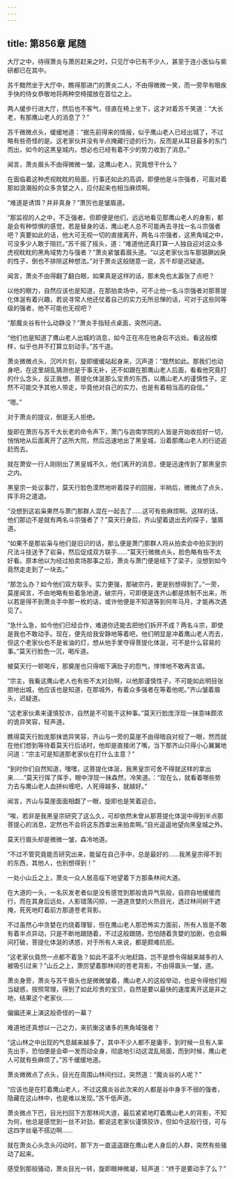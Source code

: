 ```yaml
---
---
---
```

title: 第856章 尾随
---



大厅之中，待得萧炎与萧厉赶来之时，只见厅中已有不少人，甚至于连小医仙与紫研都已在其中。

苏千黯然坐于大厅中，瞧得那进门的萧炎二人，不由得微微一笑，而一旁早有眼疾手快的侍女恭敬地将两种空椅摆放在首位之上。

两人缓步行进大厅，然后也不客气，径直在椅上坐下，这才对着苏千笑道：“大长老，有那鹰山老人的消息了？”

苏千微微点头，缓缓地道：“据先前得来的情报，似乎鹰山老人已经出城了，不过略有些奇怪的是。这老家伙并没有半点掩藏行迹的行为，反而是从耳目最多的东门而出，如今的这黑皇城内，想必也已经有着不少的势力收到了消息。”

闻言，萧炎眉头不由得微微一皱，这鹰山老人，究竟想干什么？

在面临着这种虎视眈眈的局面，行事还如此的高调，即便他是斗宗强者，可面对着那如浪潮般的众多贪婪之人，应付起来也相当麻烦啊。

“难道是诱饵？并非真身？”萧厉也是皱眉道。

“那监视的人之中，不乏强者。但即便是他们，远远地看见那鹰山老人的身影，都是会有种惊惧的感觉，若是替身的话，鹰山老人总不可能再去寻找一名斗宗强者吧？真要如此的话，他大可无视一切的直接离开，两名斗宗强者，这黑角域之中，可没多少人敢于阻拦。”苏千摇了摇头，道：“难道他还真打算一人独自迎对这众多虎视眈眈的黑角域势力与强者？”萧炎紧皱着眉头道。“以这老家伙当车那猖獗凶戾的性子，倒也不排除这种想法。”对于萧炎这般随意一说，苏千却是迟疑道。

闻言，萧炎不由得翻了翻白眼，如果真是这样的话，那未免也太嚣张了点吧？

以他的眼力，自然应该也是知道，在那拍卖场中，可不止他一名斗宗强者对那菩提化体涎有着兴趣，若说寻常人他还仗着自己的实力无所忌惮的话，可对于这些同等级的强者，他不可能也无视吧？

“那魔炎谷有什么动静没？”萧炎手指轻点桌面，突然问道。

“他们也是知道了鹰山老人出城的消息，如今正在吊在他身后不远处。看这般模样，似乎也并不打算立刻动手。”苏千道。

萧炎微微点头，沉吟片刻，旋即缓缓站起身来，沉声道：“既然如此。那我们也动身吧，在这里胡乱猜测也是于事无补，还不如跟在那鹰山老人后面，看看他究竟打的什么念头，反正我想，菩提化体涎那么宝贵的东西，以鹰山老人的谨慎性子。定然不可能交予其他人带走，毕竟他对自己的实力，也是有着相当高的自信。”

“嗯。”

对于萧炎的提议，倒是无人拒绝。

旋即在萧厉与苏千大长老的命令声下，萧门与迦南学院的人皆是开始收拾好一切，悄悄地从后面离开了这所大院，然后迅速地出了黑皇城，沿着那鹰山老人的行迹追赶而去。

就在萧安一行人刚刚出了黑皇城不久，他们离开的消息，便是迅速传到了那黑皇宗之内。

黑皇宗一处议事厅，莫天行脸色漠然地听着探子的回报，半晌后，微微点了点头，挥手将之遣退。

“没想到这岩枭果然与萧门那群人混在一起去了……这可有些麻烦啊。这样的话，他们那边不是就有两名斗宗强者了？”莫天行身后，齐山望着退出去的探子，皱眉道。

“如果不是那岩枭与他们是旧识的话，那么便是萧门那群人将从拍卖会中拍买到的尺法斗技送予了岩枭，然后促成双方联手……”莫天行微微点头，脸色略有些不太好看。原本他以为经过拍卖场那事之后，萧炎与萧门便是结下了梁子，没想到如今竟然走走到了一块去。”

“那怎么办？如今他们双方联手。实力更强，那破宗丹，更是别想得到了。”一旁，莫崖闻言，不由地略有些着急地道，破宗丹，可即便是连齐山都是炼制不出来，所以若是得不到萧炎手中那一枚的话，或许他便是不知道等到何年马月，才能再次遇见了。

“急什么急，如今他们已经合作，难道你还能去把他们拆开不成？两名斗宗，即使是我也不敢动手。现在，便先给我安静地等着吧，他们明显是冲着鹰山老人而去，但这个老家伙也不是省油的灯，想从他手里夺得菩提化体涎，可不是什么容易的事。”莫天行脸色一沉，喝斥道。

被莫天行一顿喝斥，那奠崖也只得咽下满肚子的怨气，悻悻地不敢再言语。

“宗主，我看这鹰山老人也有些不太对劲啊，以他那谨慎性子，不可能如此明目张胆地出城，他应该也是知道，在那城外，有着众多强者在等着他呢。”齐山皱着眉头，迟疑道。

“这老家伙素来谨慎狡诈，自然是不可能干这种事。”莫天行脸庞浮现一抹意味颇浓的诡异笑容，轻声道。

瞧得莫天行脸庞那抹诡异笑容，齐山与一旁的莫崖不由得暗自对视了一眼，然而就在他们想到等待着莫天行后话时，他却是直接闭了嘴，当下那齐山只得小心翼翼地问道：“宗主可是知道那老家伙在打什么主意？”

“到时你们自然知道，嘿嘿，这菩提化体涎，我黑皇宗可舍不得就这样的拿出来……”莫天行挥了挥手，眼中浮现一抹森然，冷笑道。：“现在么，就看着哪些势力去与鹰山老人血拼纠缠吧，人死得越多，就越好。”

闻言，齐山与莫崖面面相觑了一眼，旋即也是笑着迎合。

“唉，若非是我黑皇宗研究了这么久，可却依然未曾从那菩提化体涎中得到半点那菩提心的消息，定然也不会将这东西拿出来拍卖啊。”目光遥遥地望向黑皇城之外。

莫天行眉头却是微微一皱，森冷地道。

“不过不管究竟能否研究出来，能留在自己手中，总是最好的……我黑皇宗得不到的东西，其他人，也别想得到！”

一处小山丘之上，萧炎一众人居高临下地望着下方那条林间大道。

在大道的一头，一名灰发老者似是没有感觉到那般诡异气氛般，自顾自地缓缓而行，而在其身后远处，人影错落闪掠，一道道贪婪的火热目光，透过林间树干遮掩，死死地盯着前方那道苍老背影。

不过虽然心中贪婪在灼烧着理智，但在鹰山老人那恐怖实力面前，所有人皆是不敢有着半点异动，只是不断地跟随着，不过这般跟随，恐怕随着贪婪的加剧，也会瞬间打破，菩提化体涎的诱惑，对于所有人来说，都是颇难抗拒。

“这老家伙竟然一点都不着急？如此不温不火地赶路，岂不是想令得越来越多的人被吸引过来？”山丘之上，萧厉望着那林间的苍老背影，不由得眉头一皱，道。

萧炎身旁，萧炎与苏千眉头也是微微皱着，鹰山老人的这般举动，也是令得他们相当疑惑，按照常理，得到了如此珍贵的宝贝，自然是要以最快的速度离开这是非之地，结果这个老家伙……

偏偏还来上演这般奇怪的一幕？

难道他还真想以一己之力，来抗衡这诸多的黑角域强者？

“这山林之中出现的气息越来越多了，其中不少人都不是庸手，到时候一旦有人率先出手，恐怕便是会牵一发而动全身，彻底地引动这混乱局面，而到时候，鹰山老人可就有些麻烦了。”苏千缓缓地道。

萧炎微微点了点头，目光在周围山林间扫过，突然道：“魔炎谷的人呢？”

“应该也是在盯着鹰山老人，不过这魔炎谷此次来的人都是谷中身手不弱的强者，隐藏在这山林中，也是难以发现。”苏千低声道。

萧炎微点下巴，目光扫回下方那林间大道，最后紧紧地盯着鹰山老人的背影，不知为何，他总是感觉到一丝不对劲，都说这老家伙谨慎狡诈，但如今这般行径，可与这四字丝毫不搭边啊……

就在萧炎心头念头闪动时，那下方一直遥遥跟在鹰山老人身后的人群，突然有些骚动了起来。

感受到那般骚动，萧炎目光一转，旋即眼神微凝，轻声道：“终于是要动手了么？”